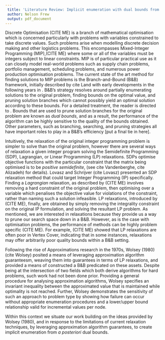 ```yaml
---
 title: 'Literature Review: Implicit enumeration with dual bounds from approximations'
 author: Nelson Frew
 output: pdf_document
---
```



Discrete Optimisation (CITE ME) is a branch of mathematical optimisation which is concerned particularly with problems with variables constrained to take discrete values. Such problems arise when modelling discrete decision making and other logistics problems. This encompasses Mixed-Integer Programming (MIP),(CITE ME)  where some or all of the variables must be integers subject to linear constraints. MIP is of particular practical use as it can closely model real-world problems such as supply chain problems, portfolio management, scheduling problems, and numerous power production optimisation problems. The current state of the art method for finding solutions to MIP problems is the Branch-and-Bound (B&B) framework, initially described by cite Land with early developments in the following years in \cite{Dakin}. B&B's strategy resolves around partially enumerating solutions to the original problem, finding bounds on the optimal value, and pruning solution branches which cannot possibly yield an optimal solution according to these bounds. For a detailed treatment, the reader is directed to \cite{Conforti}. Bounds that are used to prune solution branches for the original problem are known as *dual bounds*, and as a result, the performance of the algorithm can be highly sensitive to the quality of the bounds obtained. Other parameters, such as branching, searching, and pruning strategies all have important roles to play in a B&B's efficiency [put a final tie in here].

Intuitively, the relaxation of the original integer programming problem is simpler to solve than the original problem, however there are several ways of relaxation a given integer program  solving the Semidefinite Programming (SDP), Lagrangian, or Linear Programming (LP) relaxations. SDPs optimise objective functions with the particular constraint that the matrix being optimised is to be *positive semidefinite*, (see cite Vandenberghe, cite Alizadeh) for details). Lovasz and Schrijver (cite Lovasz)  presented an SDP relaxation method that could target Integer Programming (IP) specifically. Finding a *Lagrangian* relaxation, as described by (CITE ME) involves removing a hard constraint of the original problem, then optimising over a variable which penalises the objective value for violations of the constraint, rather than naming such a solution infeasible. LP relaxations, introduced by (CITE ME), finally, are obtained by simply removing the integrality constraint on the original IP formulation, and solving the resultant LP problem. As mentioned, we are interested in relaxations because they provide us a way to prune our search space down in a B&B. However, as is the case with optimisation problems, the performance of methods can be highly problem specific (CITE ME). For example, (CITE ME) showed that LP relaxations are often poor in Vertex Cover, indicating that in some instances, relaxations may offer arbitrarily poor quality bounds within a B&B setting. 

Following the rise of Approximations research in the 1970s, Wolsey (1980) (cite Wolsey) posited a means of leveraging approximation algorithm guaranteesm, weaving them into guarantees in terms of LP relaxations, and provided a means of constructed a B&B predicated on these assets. Despite being at the intersection of two fields which both derive algorithms for hard problems, such work had not been done prior. Providing a general procedure for analysing approximation algorithms, Wolsey specifies an invariant inequality between the approximated value that is maintained while optimality is not reached. Further, Wolsey demonstrates the sensitivity of such an approach to problem type by showing how failure can occur without appropriate enumeration procedures and a lower/upper bound relationship valid for incremental values per node.

Within this context we situate our work building on the ideas provided by Wolsey (1980), and in response to the limitations of current relaxation techniques, by leveraging approximation algorithm guarantees, to create implicit enumeration from *a posteriori* dual bounds.


